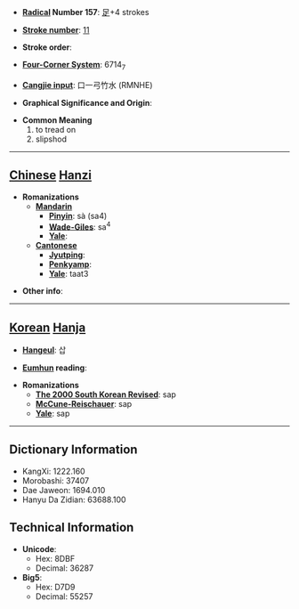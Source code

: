* '''[[Wiktionary:Chinese radical index| Radical]] Number 157''': [[Wiktionary:Chinese radical index 足|足]]+4 strokes

* '''[[Wiktionary:Chinese total strokes index|Stroke number]]''': [[Wiktionary:Chinese total strokes index 11|11]]

* '''Stroke order''': 

* '''[[Wiktionary:Chinese four corner index|Four-Corner System]]''': 6714<sub>7</sub>

* '''[[Wiktionary:Chinese Cangjie index|Cangjie input]]''': 口一弓竹水 (RMNHE)

* '''Graphical Significance and Origin''': 

* '''Common Meaning'''
*#to tread on
*# slipshod


----

== [[Chinese]] [[Hanzi]] ==

* '''Romanizations'''
** '''[[Mandarin]]'''
*** '''[[Pinyin]]''': sà (sa4)
*** '''[[Wade-Giles]]''': sa<sup>4</sup>
*** '''[[Yale]]''': 
** '''[[Cantonese]]'''
*** '''[[Jyutping]]''':
*** '''[[Penkyamp]]''': 
*** '''[[Yale]]''': taat3

* '''Other info''': 

----

== [[Korean]] [[Hanja]] ==

* '''[[Hangeul]]''': 삽

* '''[[Eumhun]] reading''': 

* '''Romanizations'''
** '''[[The 2000 South Korean Revised Romanization|The 2000 South Korean Revised]]''': sap
** '''[[McCune-Reischauer]]''': sap
** '''[[Yale]]''': sap

----

== Dictionary Information ==

* KangXi: 1222.160
* Morobashi: 37407
* Dae Jaweon: 1694.010
* Hanyu Da Zidian: 63688.100

== Technical Information ==

* '''Unicode''':
** Hex: 8DBF
** Decimal: 36287
* '''Big5''':
** Hex: D7D9
** Decimal: 55257